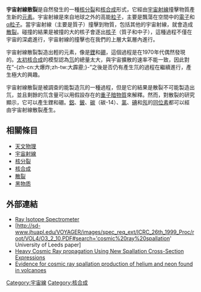 '''宇宙射線散裂'''是自然發生的一種[[核分裂|核分裂]]和[[核合成|核合成]]形式，它經由[[宇宙射線|宇宙射線]]撞擊物質產生新的[[化學元素|元素]]。宇宙射線是來自地球之外的高能[[次原子粒子|粒子]]，主要是飄蕩在空間中的[[電子|電子]]和[[α粒子|α粒子]]。當宇宙射線（主要是質子）撞擊到物質，包括其他的宇宙射線，就會造成[[散裂|散裂]]。碰撞的結果是被撞的大的核子會逐出[[核子|核子]]（質子和中子），這種過程不僅在宇宙的深處進行，宇宙射線的撞擊也在我們的上層大氣層內進行。

宇宙射線散裂製造出輕的元素，像是[[鋰|鋰]]和[[硼|硼]]，這個過程是在1970年代偶然發現的。[[太初核合成|太初核合成]]的模型認為[[氘|氘]]的總量太大，與宇宙擴散的速率不能一致，因此對在“-{zh-cn:大爆炸;zh-tw:大霹靂;}-”之後是否仍有產生氘的過程在繼續進行，產生極大的興趣。

宇宙射線散裂是被調查的能製造氘的一種過程，但是它的結果是散裂不可能製造出氘，並且剩餘的氘含量可以用假設存在的[[重子|重子]][[暗物質|暗物質]]來解釋。然而，對散裂的研究顯示，它可以產生鋰和硼。[[鋁|鋁]]、[[鈹|鈹]]、[[碳|碳]]（碳-14）、[[氯|氯]]、[[碘|碘]]和[[氖|氖]]的[[同位素|同位素]]都可以經由宇宙射線散裂產生。

== 相關條目 ==

* [[天文物理|天文物理]]
* [[宇宙射線|宇宙射線]]
* [[核分裂|核分裂]]
* [[核合成|核合成]]
* [[散裂|散裂]]
* [[黑物质|黑物质]]

== 外部連結 ==

* [http://www.srl.caltech.edu/ACE/CRIS_SIS/cris.htmlCosmic Ray Isotope Spectrometer]{{dead link|date=2017年12月 |bot=InternetArchiveBot |fix-attempted=yes }}
* [http://sd-www.jhuapl.edu/VOYAGER/images/spec_req_ext/ICRC_26th_1999_Proc/root/VOL4/O3_2_10.PDF#search='cosmic%20ray%20spallation' University of Leeds paper]{{dead link|date=2017年12月 |bot=InternetArchiveBot |fix-attempted=yes }}
* [http://sd-www.jhuapl.edu/VOYAGER/images/spec_req_ext/ICRC_26th_1999_Proc/root/VOL4/O3_2_49.PDF#search='cosmic%20ray%20spallation'Ultra Heavy Cosmic Ray propagation Using New Spallation Cross-Section Expressions]{{dead link|date=2017年12月 |bot=InternetArchiveBot |fix-attempted=yes }}
* [http://www.nature.com/nature/journal/v325/n6102/abs/325335a0.html Evidence for cosmic ray spallation production of helium and neon found in volcanoes]{{Wayback|url=http://www.nature.com/nature/journal/v325/n6102/abs/325335a0.html |date=20070312092515 }}
{{原子核物理学}}
[[Category:宇宙線|Category:宇宙線]]
[[Category:核合成|Category:核合成]]